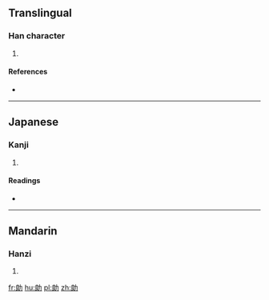 ==Translingual==

===Han character===
{{Han char|rn=19|rad=力|as=07|sn=9|four=|canj=戈戈大尸 (IIKS), 戈女大尸 (IVKS)|ids=⿰[[良]][[力]]}}

# {{defn|Han|sort=力07}}

====References====
* {{Han ref|kx=0147.340|dkj=02359|dj=0332.140|hdz=10372.050|uh=52C6|ud=21190}}

----

==Japanese==

===Kanji===
{{ja-kanji|grade=|rs=力07}}

# {{defn|lang=ja|sort=力07}}

====Readings====
* {{ja-readings|on=[[ろう]] (rō)|kun=[[つとい]] (tsutoi)}}

----

==Mandarin==

===Hanzi===
{{cmn-hanzi|pin=[[láng]] ([[lang2]])|wg=lang<sup>2</sup>}}

# {{defn|lang=cmn|sort=力07}}

[[fr:勆]]
[[hu:勆]]
[[pl:勆]]
[[zh:勆]]